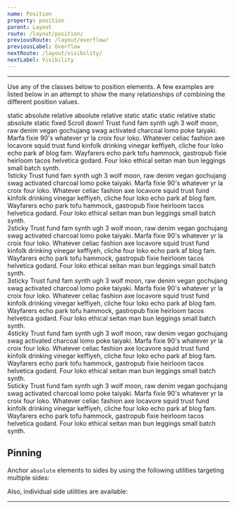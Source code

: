 ```yaml
---
name: Position
property: position
parent: Layout
route: /layout/position/
previousRoute: /layout/overflow/
previousLabel: Overflow
nextRoute: /layout/visibility/
nextLabel: Visibility
---
```


<UtilityInfo pattern="{static|relative|absolute|fixed|sticky}" />

---

Use any of the classes below to position elements. A few examples are listed below in an attempt to show the many relationships of combining the different position values.

<Grid minWidth="250px">
  <InfoBox caption="Static Parent">
    <Box
      className={`bg-gray-200 rounded p-2 font-mono text-sm relative`}
    >
      <Box className={`h-20 p-2 bg-gray-500 rounded static`}>
        <Box className="mb-2">static</Box>
        <Box
          className={`h-8 px-4 w-auto bg-gray-700 text-gray-200 rounded inline-flex bottom-0 right-0 justify-center items-center absolute`}
        >
          <Box className="inline">absolute</Box>
        </Box>
      </Box>
    </Box>
  </InfoBox>
  <InfoBox caption="Relative Parent">
    <Box
      className={`bg-gray-200 rounded p-2 font-mono text-sm relative`}
    >
      <Box className={`h-20 p-2 bg-gray-500 rounded relative`}>
        <Box className="mb-2">relative</Box>
        <Box
          className={`h-8 px-4 w-auto bg-gray-700 text-gray-200 rounded inline-flex bottom-0 right-0 justify-center items-center absolute`}
        >
          <Box className="inline">absolute</Box>
        </Box>
      </Box>
    </Box>
  </InfoBox>
  <InfoBox caption="Static Sibling">
    <Box
      className={`bg-gray-200 rounded p-2 font-mono text-sm relative`}
    >
      <Box className="mb-2">relative</Box>
      <Box className={`h-20 p-2 bg-gray-500 rounded static`}>
        <Box className="mb-2">static</Box>
        <Box
          className={`h-8 px-4 w-auto bg-gray-700 text-gray-200 rounded inline-flex bottom-0 right-0 justify-center items-center static`}
        >
          static
        </Box>
        <Box
          className={`h-8 ml-2 px-4 w-auto bg-white text-gray-700 rounded inline-flex bottom-0 left-0 justify-center items-center static`}
        >
          static
        </Box>
      </Box>
    </Box>
  </InfoBox>
  <InfoBox caption="Absolute Sibling">
    <Box
      className={`bg-gray-200 rounded p-2 font-mono text-sm relative`}
    >
      <Box className="mb-2">relative</Box>
      <Box className={`h-20 p-2 bg-gray-500 rounded static`}>
        <Box className="mb-2">static</Box>
        <Box
          className={`h-8 px-4 w-auto bg-gray-700 text-gray-200 rounded inline-flex bottom-0 right-0 justify-center items-center absolute`}
        >
          absolute
        </Box>
        <Box
          className={`h-8 px-4 w-auto bg-white text-gray-700 rounded inline-flex bottom-0 left-0 justify-center items-center static`}
        >
          static
        </Box>
      </Box>
    </Box>
  </InfoBox>

<InfoBox caption="Fixed">
  <BrowserBox>
    <Box className="font-mono text-sm bg-gray-700 absolute rounded-t-sm top-0 inset-x-0 p-1 text-gray-200 z-10">
      fixed
    </Box>
    <Box className="absolute inset-0 overflow-auto p-1 pt-8">
      <Box className="text-gray-400">Scroll down!</Box>
      Trust fund fam synth ugh 3 wolf moon, raw denim vegan gochujang swag activated
      charcoal lomo poke taiyaki. Marfa fixie 90's whatever yr la croix four loko.
      Whatever celiac fashion axe locavore squid trust fund kinfolk drinking vinegar
      keffiyeh, cliche four loko echo park af blog fam. Wayfarers echo park tofu
      hammock, gastropub fixie heirloom tacos helvetica godard. Four loko ethical
      seitan man bun leggings small batch synth.
    </Box>
  </BrowserBox>
</InfoBox>

  <InfoBox caption="Sticky">
    <Box className="overflow-auto rounded bg-gray-200 h-32 text-sm">
      <div>
        <Box className="font-mono text-sm bg-gray-700 sticky rounded-sm top-0 inset-x-0 p-1 text-gray-200 flex items-center"><Box className="text-xs flex items-center justify-center bg-white text-gray-700 rounded-sm mr-1 w-4 h-4">1</Box>sticky</Box>
        <Box className="p-2">Trust fund fam synth ugh 3 wolf moon, raw denim vegan gochujang swag activated charcoal lomo poke taiyaki. Marfa fixie 90's whatever yr la croix four loko. Whatever celiac fashion axe locavore squid trust fund kinfolk drinking vinegar keffiyeh, cliche four loko echo park af blog fam. Wayfarers echo park tofu hammock, gastropub fixie heirloom tacos helvetica godard. Four loko ethical seitan man bun leggings small batch synth.</Box>
      </div>
      <div>
       <Box className="font-mono text-sm bg-gray-700 sticky rounded-sm top-0 inset-x-0 p-1 text-gray-200 flex items-center"><Box className="text-xs flex items-center justify-center bg-white text-gray-700 rounded-sm mr-1 w-4 h-4">2</Box>sticky</Box>
        Trust fund fam synth ugh 3 wolf moon, raw denim vegan gochujang swag activated charcoal lomo poke taiyaki. Marfa fixie 90's whatever yr la croix four loko. Whatever celiac fashion axe locavore squid trust fund kinfolk drinking vinegar keffiyeh, cliche four loko echo park af blog fam. Wayfarers echo park tofu hammock, gastropub fixie heirloom tacos helvetica godard. Four loko ethical seitan man bun leggings small batch synth.
      </div>
      <div><Box className="font-mono text-sm bg-gray-700 sticky rounded-sm top-0 inset-x-0 p-1 text-gray-200 flex items-center"><Box className="text-xs flex items-center justify-center bg-white text-gray-700 rounded-sm mr-1 w-4 h-4">3</Box>sticky</Box>
        Trust fund fam synth ugh 3 wolf moon, raw denim vegan gochujang swag activated charcoal lomo poke taiyaki. Marfa fixie 90's whatever yr la croix four loko. Whatever celiac fashion axe locavore squid trust fund kinfolk drinking vinegar keffiyeh, cliche four loko echo park af blog fam. Wayfarers echo park tofu hammock, gastropub fixie heirloom tacos helvetica godard. Four loko ethical seitan man bun leggings small batch synth.
      </div>
        <div><Box className="font-mono text-sm bg-gray-700 sticky rounded-sm top-0 inset-x-0 p-1 text-gray-200 flex items-center"><Box className="text-xs flex items-center justify-center bg-white text-gray-700 rounded-sm mr-1 w-4 h-4">4</Box>sticky</Box>
        Trust fund fam synth ugh 3 wolf moon, raw denim vegan gochujang swag activated charcoal lomo poke taiyaki. Marfa fixie 90's whatever yr la croix four loko. Whatever celiac fashion axe locavore squid trust fund kinfolk drinking vinegar keffiyeh, cliche four loko echo park af blog fam. Wayfarers echo park tofu hammock, gastropub fixie heirloom tacos helvetica godard. Four loko ethical seitan man bun leggings small batch synth.
      </div>
      <div><Box className="font-mono text-sm bg-gray-700 sticky rounded-sm top-0 inset-x-0 p-1 text-gray-200 flex items-center"><Box className="text-xs flex items-center justify-center bg-white text-gray-700 rounded-sm mr-1 w-4 h-4">5</Box>sticky</Box>
        Trust fund fam synth ugh 3 wolf moon, raw denim vegan gochujang swag activated charcoal lomo poke taiyaki. Marfa fixie 90's whatever yr la croix four loko. Whatever celiac fashion axe locavore squid trust fund kinfolk drinking vinegar keffiyeh, cliche four loko echo park af blog fam. Wayfarers echo park tofu hammock, gastropub fixie heirloom tacos helvetica godard. Four loko ethical seitan man bun leggings small batch synth.
      </div>
      </Box>
  </InfoBox>
</Grid>

## Pinning

Anchor `absolute` elements to sides by using the following utilities targeting multiple sides:

<UtilityInfo pattern="inset-{x|y?}-{0|auto}" themeProperty="inset" />

Also, individual side utilities are available:

<UtilityInfo pattern="{top|right|bottom|left}-{0|auto}" themeProperty="inset" />

---

<Grid minWidth="225px">
  <InfoBox caption="Top" pattern="inset-x-0 top-0">
    <Box className={`h-16 bg-gray-200 rounded text-sm relative`}>
      <Box
        style={{ minHeight: "1rem", minWidth: "1rem" }}
        className={`bg-gray-500 rounded absolute inset-x-0 top-0`}
      />
    </Box>
  </InfoBox>
  <InfoBox caption="Right" pattern="inset-y-0 right-0">
    <Box className={`h-16 bg-gray-200 rounded text-sm relative`}>
      <Box
        style={{ minHeight: "1rem", minWidth: "1rem" }}
        className={`bg-gray-500 rounded absolute inset-y-0 right-0`}
      />
    </Box>
  </InfoBox>
  <InfoBox caption="Bottom" pattern="inset-x-0 bottom-0">
    <Box className={`h-16 bg-gray-200 rounded text-sm relative`}>
      <Box
        style={{ minHeight: "1rem", minWidth: "1rem" }}
        className={`bg-gray-500 rounded absolute inset-x-0 bottom-0`}
      />
    </Box>
  </InfoBox>
  <InfoBox caption="Left" pattern="inset-y-0 left-0">
    <Box className={`h-16 bg-gray-200 rounded text-sm relative`}>
      <Box
        style={{ minHeight: "1rem", minWidth: "1rem" }}
        className={`bg-gray-500 rounded absolute inset-y-0 left-0`}
      />
    </Box>
  </InfoBox>
  <InfoBox caption="All" pattern="inset-0">
    <Box className={`h-16 bg-gray-200 rounded text-sm relative`}>
      <Box
        style={{ minHeight: "1rem", minWidth: "1rem" }}
        className={`bg-gray-500 rounded absolute inset-0`}
      />
    </Box>
  </InfoBox>
  <InfoBox caption="Top Left" pattern="left-0 top-0">
    <Box className={`h-16 bg-gray-200 rounded text-sm relative`}>
      <Box
        style={{ minHeight: "1rem", minWidth: "1rem" }}
        className={`bg-gray-500 rounded absolute left-0 top-0`}
      />
    </Box>
  </InfoBox>
  <InfoBox caption="Top Right" pattern="right-0 top-0">
    <Box className={`h-16 bg-gray-200 rounded text-sm relative`}>
      <Box
        style={{ minHeight: "1rem", minWidth: "1rem" }}
        className={`bg-gray-500 rounded absolute right-0 top-0`}
      />
    </Box>
  </InfoBox>
  <InfoBox caption="Bottom Right" pattern="right-0 bottom-0">
    <Box className={`h-16 bg-gray-200 rounded text-sm relative`}>
      <Box
        style={{ minHeight: "1rem", minWidth: "1rem" }}
        className={`bg-gray-500 rounded absolute right-0 bottom-0`}
      />
    </Box>
  </InfoBox>
  <InfoBox caption="Bottom Left" pattern="left-0 bottom-0">
    <Box className={`h-16 bg-gray-200 rounded text-sm relative`}>
      <Box
        style={{ minHeight: "1rem", minWidth: "1rem" }}
        className={`bg-gray-500 rounded absolute left-0 bottom-0`}
      />
    </Box>
  </InfoBox>
</Grid>
